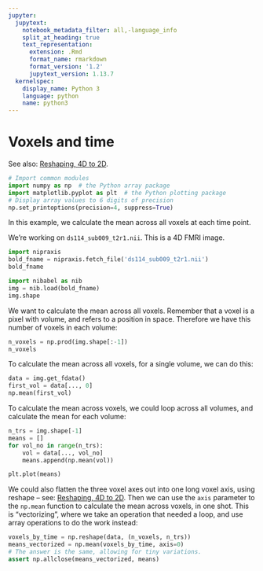 ```yaml
---
jupyter:
  jupytext:
    notebook_metadata_filter: all,-language_info
    split_at_heading: true
    text_representation:
      extension: .Rmd
      format_name: rmarkdown
      format_version: '1.2'
      jupytext_version: 1.13.7
  kernelspec:
    display_name: Python 3
    language: python
    name: python3
---
```


# Voxels and time

See also: [Reshaping, 4D to 2D](reshape_and_4d.Rmd).

```python
# Import common modules
import numpy as np  # the Python array package
import matplotlib.pyplot as plt  # the Python plotting package
# Display array values to 6 digits of precision
np.set_printoptions(precision=4, suppress=True)
```

In this example, we calculate the mean across all voxels at each
time point.

We’re working on `ds114_sub009_t2r1.nii`.  This is a 4D FMRI image.

```python
import nipraxis
bold_fname = nipraxis.fetch_file('ds114_sub009_t2r1.nii')
bold_fname
```

```python
import nibabel as nib
img = nib.load(bold_fname)
img.shape
```

We want to calculate the mean across all voxels.  Remember that a
voxel is a pixel with volume, and refers to a position in space. Therefore we
have this number of voxels in each volume:

```python
n_voxels = np.prod(img.shape[:-1])
n_voxels
```

To calculate the mean across all voxels, for a single volume, we can do this:

```python
data = img.get_fdata()
first_vol = data[..., 0]
np.mean(first_vol)
```

To calculate the mean across voxels, we could loop across all
volumes, and calculate the mean for each volume:

```python
n_trs = img.shape[-1]
means = []
for vol_no in range(n_trs):
    vol = data[..., vol_no]
    means.append(np.mean(vol))

plt.plot(means)
```

We could also flatten the three voxel axes out into one long voxel axis, using
reshape – see: [Reshaping, 4D to 2D](reshape_and_4d.Rmd).  Then we can use the `axis` parameter to
the `np.mean` function to calculate the mean across voxels, in one
shot.  This is “vectorizing”, where we take an operation that needed a loop,
and use array operations to do the work instead:

```python
voxels_by_time = np.reshape(data, (n_voxels, n_trs))
means_vectorized = np.mean(voxels_by_time, axis=0)
# The answer is the same, allowing for tiny variations.
assert np.allclose(means_vectorized, means)
```
